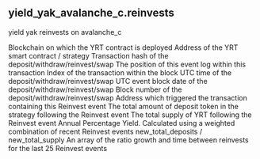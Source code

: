 ## yield_yak_avalanche_c.reinvests 
yield yak reinvests on avalanche_c


<ParamField path="blockchain">
Blockchain on which the YRT contract is deployed
</ParamField>
<ParamField path="contract_address">
Address of the YRT smart contract / strategy
</ParamField>
<ParamField path="tx_hash">
Transaction hash of the deposit/withdraw/reinvest/swap
</ParamField>
<ParamField path="evt_index">
The position of this event log within this transaction
</ParamField>
<ParamField path="tx_index">
Index of the transaction within the block
</ParamField>
<ParamField path="block_time">
UTC time of the deposit/withdraw/reinvest/swap
</ParamField>
<ParamField path="block_date">
UTC event block date of the deposit/withdraw/reinvest/swap
</ParamField>
<ParamField path="block_number">
Block number of the deposit/withdraw/reinvest/swap
</ParamField>
<ParamField path="reinvest_by_address">
Address which triggered the transaction containing this Reinvest event
</ParamField>
<ParamField path="new_total_deposits">
The total amount of deposit token in the strategy following the Reinvest event
</ParamField>
<ParamField path="new_total_supply">
The total supply of YRT following the Reinvest event
</ParamField>
<ParamField path="apy">
Annual Percentage Yield. Calculated using a weighted combination of recent Reinvest events
</ParamField>
<ParamField path="ratio">
new_total_deposits / new_total_supply
</ParamField>
<ParamField path="recent_reinvest_info">
An array of the ratio growth and time between reinvests for the last 25 Reinvest events
</ParamField>
